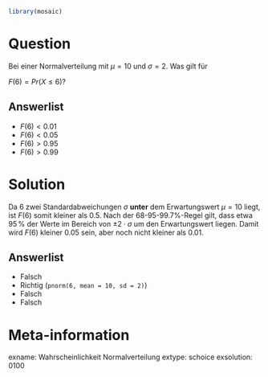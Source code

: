 ```r
library(mosaic)
```

Question
========

Bei einer Normalverteilung mit $\mu=10$ und $\sigma=2$. Was gilt für 

$F(6)=Pr(X \leq 6)?$


Answerlist
----------
* $F(6) < 0.01$
* $F(6) < 0.05$
* $F(6) > 0.95$
* $F(6) > 0.99$


Solution
========

Da 6 zwei Standardabweichungen $\sigma$ **unter** dem Erwartungswert $\mu = 10$ liegt, ist $F(6)$ somit kleiner als 0.5. 
Nach der 68-95-99.7\%-Regel gilt, dass etwa 95$\,$\% der Werte im Bereich von $\pm 2\cdot\sigma$ um den Erwartungswert liegen.
Damit wird $F(6)$ kleiner 0.05 sein, aber noch nicht kleiner als 0.01.

Answerlist
----------
* Falsch 
* Richtig (`pnorm(6, mean = 10, sd = 2)`)
* Falsch
* Falsch

Meta-information
================
exname: Wahrscheinlichkeit Normalverteilung
extype: schoice
exsolution: 0100